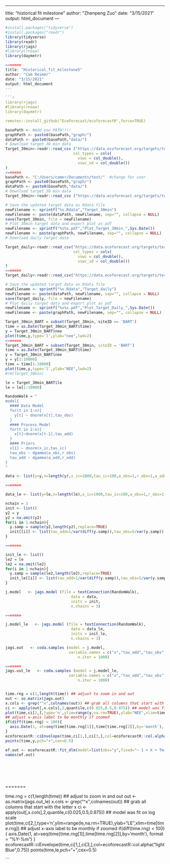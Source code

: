 
---

title: "historical fit milestone"
author: "Zhenpeng Zuo"
date: "3/15/2021"
output: html_document
---
```r
#install.packages("tidyverse")
#install.packages("readr")
library(tidyverse)
library(readr)
library(rjags)
#library(rnoaa)
library(daymetr)

=======
title: "Historical_fit_milestone5"
author: "Cam Reimer"
date: "3/15/2021"
output: html_document
---

```r
library(rjags)
#library(rnoaa)
library(daymetr)

remotes::install_github("EcoForecast/ecoforecastR",force=TRUE)
```

```r

basePath <- #Add you PATH!!!!
graphPath <- paste0(basePath,"graph/")
dataPath <- paste0(basePath,"data/")
# Download target 30 min data
Target_30min<-readr::read_csv ("https://data.ecoforecast.org/targets/terrestrial/terrestrial_30min-targets.csv.gz",
                              col_types = cols(
                                vswc = col_double(),
                                vswc_sd = col_double())
)
=======
basePath <- "C:/Users/camer/Documents/test/"  #change for user
graphPath <- paste0(basePath,"graph/")
dataPath <- paste0(basePath,"data/")
# Download target 30 min data
Target_30min<-readr::read_csv ("https://data.ecoforecast.org/targets/terrestrial/terrestrial_30min-targets.csv.gz")

# Save the updated target data as Rdata file
newFilename <- sprintf("%s.Rdata","Target_30min")
newFilename <- paste(dataPath, newFilename, sep="", collapse = NULL)
save(Target_30min, file = newFilename)
# Plot 30min target data and export plot as pdf
newFilename <- sprintf("%s%s.pdf","Plot_Target_30min_",Sys.Date())
newFilename <- paste(graphPath, newFilename, sep="", collapse = NULL)
# Download daily target data

Target_daily<-readr::read_csv("https://data.ecoforecast.org/targets/terrestrial/terrestrial_daily-targets.csv.gz",
                              col_types = cols(
                                vswc = col_double(),
                                vswc_sd = col_double())
)
=======
Target_daily<-readr::read_csv("https://data.ecoforecast.org/targets/terrestrial/terrestrial_daily-targets.csv.gz")

# Save the updated target data as Rdata file
newFilename <- sprintf("%s.Rdata","Target_daily")
newFilename <- paste(dataPath, newFilename, sep="", collapse = NULL)
save(Target_daily, file = newFilename)
# Plot daily target data and export plot as pdf
newFilename <- sprintf("%s%s.pdf","Plot_Target_Daily_",Sys.Date())
newFilename <- paste(graphPath, newFilename, sep="", collapse = NULL)
```

```r

Target_30min_BART = subset(Target_30min, siteID == 'BART')
time = as.Date(Target_30min_BART$time)
y = Target_30min_BART$nee
plot(time,y,type='l',ylab="nee",lwd=2)
=======
Target_30min_BART = subset(Target_30min, siteID = 'BART')
time = as.Date(Target_30min_BART$time)
y = Target_30min_BART$nee
y = y[1:10000]
time = time[1:10000]
plot(time,y,type='l',ylab="NEE",lwd=2)
#rm(Target_30min)

le = Target_30min_BART$le
le = le[1:10000]

```

```r
RandomWalk = "
model{
  #### Data Model
  for(t in 1:n){
    y[t] ~ dnorm(x[t],tau_obs)
  }
  #### Process Model
  for(t in 2:n){
    x[t]~dnorm(x[t-1],tau_add)
  }
  #### Priors
  x[1] ~ dnorm(x_ic,tau_ic)
  tau_obs ~ dgamma(a_obs,r_obs)
  tau_add ~ dgamma(a_add,r_add)
}
"
```

```r
data <- list(y=y,n=length(y),x_ic=1000,tau_ic=100,a_obs=1,r_obs=1,a_add=1,r_add=1)

=======

data_le <- list(y=le,n=length(le),x_ic=1000,tau_ic=100,a_obs=1,r_obs=1,a_add=1,r_add=1)

```

```r
nchain = 3
init <- list()
y2 = y 
y2 = na.omit(y2)
for(i in 1:nchain){
  y.samp = sample(y2,length(y2),replace=TRUE)
  init[[i]] <- list(tau_add=1/var(diff(y.samp)),tau_obs=5/var(y.samp))
}

=======

init_le <- list()
le2 = le 
le2 = na.omit(le2)
for(i in 1:nchain){
  y.samp = sample(le2,length(le2),replace=TRUE)
  init_le[[i]] <- list(tau_add=1/var(diff(y.samp)),tau_obs=5/var(y.samp))
}

```

```r
j.model   <- jags.model (file = textConnection(RandomWalk),
                             data = data,
                             inits = init,
                             n.chains = 3)

=======

j.model_le   <- jags.model (file = textConnection(RandomWalk),
                             data = data_le,
                             inits = init_le,
                             n.chains = 3)


```

```r
jags.out   <- coda.samples (model = j.model,
                            variable.names = c("x","tau_add","tau_obs"),
                                n.iter = 1000)

=======
jags.out_le   <- coda.samples (model = j.model_le,
                            variable.names = c("x","tau_add","tau_obs"),
                                n.iter = 1000)



```

```r
time.rng = c(1,length(time)) ## adjust to zoom in and out
out <- as.matrix(jags.out)
x.cols <- grep("^x",colnames(out)) ## grab all columns that start with the letter x
ci <- apply(out[,x.cols],2,quantile,c(0.025,0.5,0.975)) ## model was fit on log scale
plot(time,ci[2,],type='n',ylim=range(y,na.rm=TRUE),ylab="NEE",xlim=time[time.rng])
## adjust x-axis label to be monthly if zoomed
if(diff(time.rng) < 100){
  axis.Date(1, at=seq(time[time.rng[1]],time[time.rng[2]],by='month'), format = "%Y-%m")
}
ecoforecastR::ciEnvelope(time,ci[1,],ci[3,],col=ecoforecastR::col.alpha("lightBlue",0.75))
points(time,y,pch="+",cex=0.5)

```
```r


ef.out <- ecoforecastR::fit_dlm(model=list(obs="y",fixed="~ 1 + X + Tmin"),data)
names(ef.out)







```



=======


time.rng = c(1,length(time)) ## adjust to zoom in and out
out <- as.matrix(jags.out_le)
x.cols <- grep("^x",colnames(out)) ## grab all columns that start with the letter x
ci <- apply(out[,x.cols],2,quantile,c(0.025,0.5,0.975)) ## model was fit on log scale
plot(time,ci[2,],type='n',ylim=range(le,na.rm=TRUE),ylab="LE",xlim=time[time.rng])
## adjust x-axis label to be monthly if zoomed
if(diff(time.rng) < 100){
  axis.Date(1, at=seq(time[time.rng[1]],time[time.rng[2]],by='month'), format = "%Y-%m")
}
ecoforecastR::ciEnvelope(time,ci[1,],ci[3,],col=ecoforecastR::col.alpha("lightBlue",0.75))
points(time,le,pch="+",cex=0.5)

```

